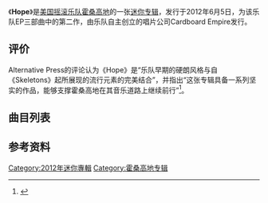 {{otheruse|hope}}
{{Album infobox|<!-- See Wikipedia:WikiProject_Albums -->|Name=Hope|Type=[[EP|EP]]|Artist=[[霍桑高地|霍桑高地]]|Released=2012年6月5日|Genre={{flatlist|
* [[另类摇滚|另类摇滚]]
* [[Emo|Emo]]
* [[流行朋克|流行朋克]]
* [[後硬核|後硬核]]
 }}|Length=26:49|Label=Cardboard Empire|Last album=''[[Hate|Hate]]''<br>2011|This album='''Hope'''<br>2012|Next album=''[[Stripped_Down_to_the_Bone|Stripped Down to the Bone]]''<br>2012}}

{{Album ratings
| rev1 = Absolute Punk
| rev1Score = 80%<ref>{{Cite web |url=http://absolutepunk.net/showthread.php?t=2774492 |title=存档副本 |access-date=2021-03-22 |archive-date=2013-02-21 |archive-url=https://archive.is/20130221090249/http://absolutepunk.net/showthread.php?t=2774492 }}</ref>
| rev2 = Alternative Press
| rev2Score = {{Rating|3.5|5}}<ref name=":0" />
}}

《'''Hope'''》是[[美国|美国]][[摇滚乐队|摇滚乐队]][[霍桑高地|霍桑高地]]的一张[[迷你專輯|迷你专辑]]，发行于2012年6月5日，为该乐队EP三部曲中的第二作，由乐队自主创立的唱片公司Cardboard Empire发行。

== 评价 ==

Alternative Press的评论认为《Hope》是“乐队早期的硬朗风格与自《Skeletons》起所展现的流行元素的完美结合”，并指出“这张专辑具备一系列坚实的作品，能够支撑霍桑高地在其音乐道路上继续前行”<ref name=":0">{{Cite web|title=HAWTHORNE HEIGHTS – HOPE EP|url=https://www.altpress.com/reviews/hawthorne_heights_hope_ep/|accessdate=2021-03-21|author=Evan Lucy|date=2012-05-28|publisher=Alternative Press|language=英语}}</ref>。

== 曲目列表 ==

{{track listing|title1="There Was a Kid (Part 2)"|length5=2:16|length8=3:49|title8="Chemicals"|length7=3:42|title7="Vandemonium"|length6=3:22|title6="Hope"|title5="Nowhere Fast"|length1=1:37|length4=4:01|title4="Stranded"|length3=3:49|title3="Running in Place (Niki AM)"|length2=4:13|title2="New Winter"|total_length=26:49}}

== 参考资料 ==
<references />

[[Category:2012年迷你專輯|Category:2012年迷你專輯]]
[[Category:霍桑高地专辑|Category:霍桑高地专辑]]
{{album-stub}}